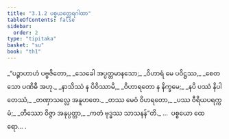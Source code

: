 ```yaml
---
title: "3.1.2 ပစ္စယတ္ထေရဂါထာ"
tableOfContents: false
sidebar:
  order: 2
type: "tipitaka"
basket: "su"
book: "th1"
---
```



<DynamicBreadcrumb />

<Division number="222" book="th1" e="ch" v="19" p="263">

<Paragraph number="438" type="verses" book="th1">
_“ပဉ္စာဟာဟံ ပဗ္ဗဇိတော,_  
_သေခေါ အပ္ပတ္တမာနသော;_  
_ဝိဟာရံ မေ ပဝိဋ္ဌဿ,_  
_စေတသော ပဏိဓီ အဟု._  

</Paragraph>

</Division>
<Division number="223" book="th1" e="ch" v="19" p="263">

<Paragraph number="439" type="verses" book="th1">
_နာသိဿံ န ပိဝိဿာမိ,_  
_ဝိဟာရတော န နိက္ခမေ;_  
_နပိ ပဿံ နိပါတေဿံ,_  
_တဏှာသလ္လေ အနူဟတေ._  

</Paragraph>

</Division>
<Division number="224" book="th1" e="ch" v="19" p="263">

<Paragraph number="440" type="verses" book="th1">
_တဿ မေဝံ ဝိဟရတော,_  
_ပဿ ဝီရိယပရက္ကမံ;_  
_တိဿော ဝိဇ္ဇာ အနုပ္ပတ္တာ,_  
_ကတံ ဗုဒ္ဓဿ သာသနန်”တိ._  


</Paragraph>
</Division>

<Paragraph number="441" type="center" book="th1">
…  ပစ္စယော ထေရော… .
</Paragraph>